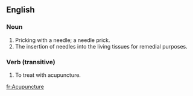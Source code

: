 ==English==
===Noun===
#Pricking with a needle; a needle prick.
#The insertion of needles into the living tissues for remedial purposes.

===Verb (transitive)===
#To treat with acupuncture.

[[fr:Acupuncture]]
